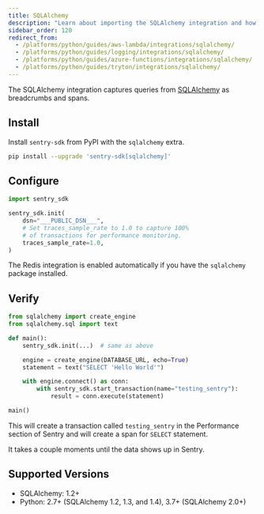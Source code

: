 ```yaml
---
title: SQLAlchemy
description: "Learn about importing the SQLAlchemy integration and how it captures queries from SQLAlchemy as breadcrumbs."
sidebar_order: 120
redirect_from:
  - /platforms/python/guides/aws-lambda/integrations/sqlalchemy/
  - /platforms/python/guides/logging/integrations/sqlalchemy/
  - /platforms/python/guides/azure-functions/integrations/sqlalchemy/
  - /platforms/python/guides/tryton/integrations/sqlalchemy/
---
```


The SQLAlchemy integration captures queries from [SQLAlchemy](https://www.sqlalchemy.org/) as breadcrumbs and spans.

## Install

Install `sentry-sdk` from PyPI with the `sqlalchemy` extra.

```bash
pip install --upgrade 'sentry-sdk[sqlalchemy]'
```

## Configure

<SignInNote />

```python
import sentry_sdk

sentry_sdk.init(
    dsn="___PUBLIC_DSN___",
    # Set traces_sample_rate to 1.0 to capture 100%
    # of transactions for performance monitoring.
    traces_sample_rate=1.0,
)
```

The Redis integration is enabled automatically if you have the `sqlalchemy` package installed.

## Verify

```python
from sqlalchemy import create_engine
from sqlalchemy.sql import text

def main():
    sentry_sdk.init(...)  # same as above

    engine = create_engine(DATABASE_URL, echo=True)
    statement = text("SELECT 'Hello World'")

    with engine.connect() as conn:
        with sentry_sdk.start_transaction(name="testing_sentry"):
            result = conn.execute(statement)

main()
```

This will create a transaction called `testing_sentry` in the Performance section of Sentry and will create a span for `SELECT` statement.

It takes a couple moments until the data shows up in Sentry.

## Supported Versions

- SQLAlchemy: 1.2+
- Python: 2.7+ (SQLAlchemy 1.2, 1.3, and 1.4), 3.7+ (SQLAlchemy 2.0+)
